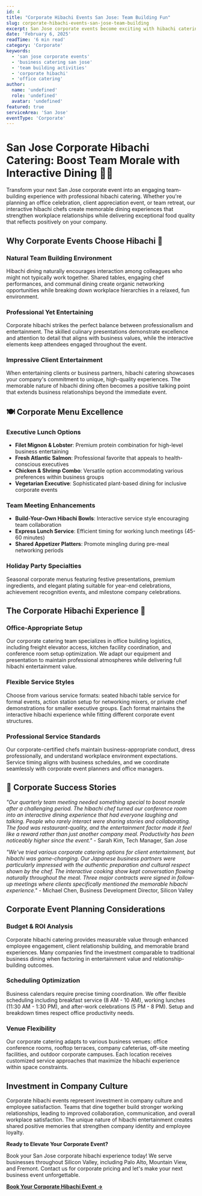```yaml
---
id: 4
title: "Corporate Hibachi Events San Jose: Team Building Fun"
slug: corporate-hibachi-events-san-jose-team-building
excerpt: San Jose corporate events become exciting with hibachi catering. Build teams while enjoying premium Japanese cuisine with professional service.
date: 'February 6, 2025'
readTime: '6 min read'
category: 'Corporate'
keywords:
  - 'san jose corporate events'
  - 'business catering san jose'
  - 'team building activities'
  - 'corporate hibachi'
  - 'office catering'
author:
  name: 'undefined'
  role: 'undefined'
  avatar: 'undefined'
featured: true
serviceArea: 'San Jose'
eventType: 'Corporate'
---
```


# San Jose Corporate Hibachi Catering: Boost Team Morale with Interactive Dining 💼🥩

Transform your next San Jose corporate event into an engaging team-building experience with professional hibachi catering. Whether you're planning an office celebration, client appreciation event, or team retreat, our interactive hibachi chefs create memorable dining experiences that strengthen workplace relationships while delivering exceptional food quality that reflects positively on your company.

## Why Corporate Events Choose Hibachi 🏢

### Natural Team Building Environment

Hibachi dining naturally encourages interaction among colleagues who might not typically work together. Shared tables, engaging chef performances, and communal dining create organic networking opportunities while breaking down workplace hierarchies in a relaxed, fun environment.

### Professional Yet Entertaining

Corporate hibachi strikes the perfect balance between professionalism and entertainment. The skilled culinary presentations demonstrate excellence and attention to detail that aligns with business values, while the interactive elements keep attendees engaged throughout the event.

### Impressive Client Entertainment

When entertaining clients or business partners, hibachi catering showcases your company's commitment to unique, high-quality experiences. The memorable nature of hibachi dining often becomes a positive talking point that extends business relationships beyond the immediate event.

## 🍽️ Corporate Menu Excellence

### Executive Lunch Options

- **Filet Mignon & Lobster**: Premium protein combination for high-level business entertaining
- **Fresh Atlantic Salmon**: Professional favorite that appeals to health-conscious executives
- **Chicken & Shrimp Combo**: Versatile option accommodating various preferences within business groups
- **Vegetarian Executive**: Sophisticated plant-based dining for inclusive corporate events

### Team Meeting Enhancements

- **Build-Your-Own Hibachi Bowls**: Interactive service style encouraging team collaboration
- **Express Lunch Service**: Efficient timing for working lunch meetings (45-60 minutes)
- **Shared Appetizer Platters**: Promote mingling during pre-meal networking periods

### Holiday Party Specialties

Seasonal corporate menus featuring festive presentations, premium ingredients, and elegant plating suitable for year-end celebrations, achievement recognition events, and milestone company celebrations.

## The Corporate Hibachi Experience 🎯

### Office-Appropriate Setup

Our corporate catering team specializes in office building logistics, including freight elevator access, kitchen facility coordination, and conference room setup optimization. We adapt our equipment and presentation to maintain professional atmospheres while delivering full hibachi entertainment value.

### Flexible Service Styles

Choose from various service formats: seated hibachi table service for formal events, action station setup for networking mixers, or private chef demonstrations for smaller executive groups. Each format maintains the interactive hibachi experience while fitting different corporate event structures.

### Professional Service Standards

Our corporate-certified chefs maintain business-appropriate conduct, dress professionally, and understand workplace environment expectations. Service timing aligns with business schedules, and we coordinate seamlessly with corporate event planners and office managers.

## 🌟 Corporate Success Stories

_"Our quarterly team meeting needed something special to boost morale after a challenging period. The hibachi chef turned our conference room into an interactive dining experience that had everyone laughing and talking. People who rarely interact were sharing stories and collaborating. The food was restaurant-quality, and the entertainment factor made it feel like a reward rather than just another company meal. Productivity has been noticeably higher since the event."_ - Sarah Kim, Tech Manager, San Jose

_"We've tried various corporate catering options for client entertainment, but hibachi was game-changing. Our Japanese business partners were particularly impressed with the authentic preparation and cultural respect shown by the chef. The interactive cooking show kept conversation flowing naturally throughout the meal. Three major contracts were signed in follow-up meetings where clients specifically mentioned the memorable hibachi experience."_ - Michael Chen, Business Development Director, Silicon Valley

## Corporate Event Planning Considerations

### Budget & ROI Analysis

Corporate hibachi catering provides measurable value through enhanced employee engagement, client relationship building, and memorable brand experiences. Many companies find the investment comparable to traditional business dining when factoring in entertainment value and relationship-building outcomes.

### Scheduling Optimization

Business calendars require precise timing coordination. We offer flexible scheduling including breakfast service (8 AM - 10 AM), working lunches (11:30 AM - 1:30 PM), and after-work celebrations (5 PM - 8 PM). Setup and breakdown times respect office productivity needs.

### Venue Flexibility

Our corporate catering adapts to various business venues: office conference rooms, rooftop terraces, company cafeterias, off-site meeting facilities, and outdoor corporate campuses. Each location receives customized service approaches that maximize the hibachi experience within space constraints.

## Investment in Company Culture

Corporate hibachi events represent investment in company culture and employee satisfaction. Teams that dine together build stronger working relationships, leading to improved collaboration, communication, and overall workplace satisfaction. The unique nature of hibachi entertainment creates shared positive memories that strengthen company identity and employee loyalty.

**Ready to Elevate Your Corporate Event?**

Book your San Jose corporate hibachi experience today! We serve businesses throughout Silicon Valley, including Palo Alto, Mountain View, and Fremont. Contact us for corporate pricing and let's make your next business event unforgettable.

[**Book Your Corporate Hibachi Event →**](#contact)